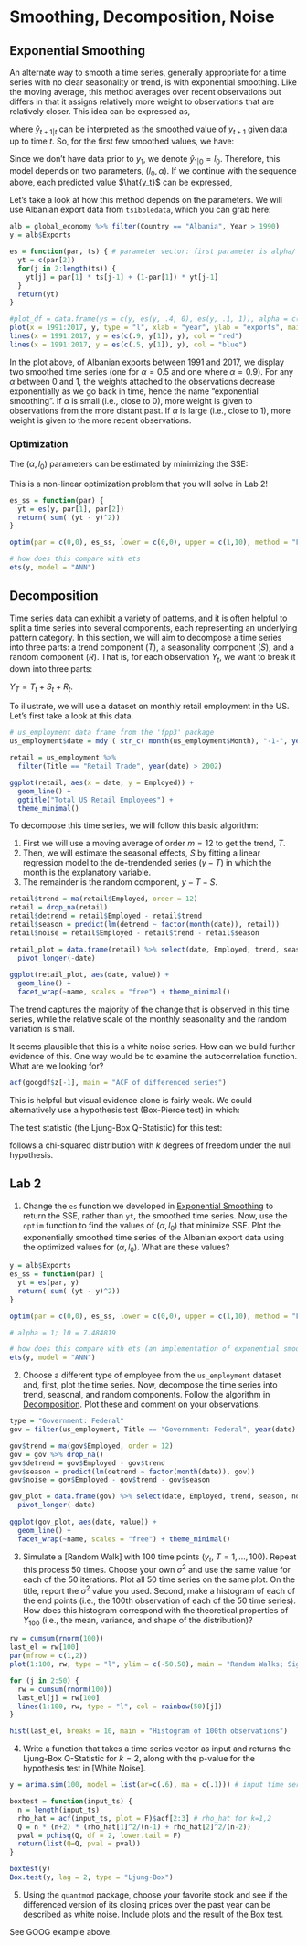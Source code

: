 # Smoothing, Decomposition, Noise

## Exponential Smoothing

An alternate way to smooth a time series, generally appropriate for a time series with no clear seasonality or trend, is with exponential smoothing. Like the moving average, this method averages over recent observations but differs in that it assigns relatively more weight to observations that are relatively closer. This idea can be expressed as,

\begin{align}
\hat{y}_{t+1 | t} = \alpha y_t + (1-\alpha) \hat{y}_{t | t-1},
\end{align}

where $\hat{y}_{t+1 | t}$ can be interpreted as the smoothed value of $y_{t+1}$ given data up to time $t$. So, for the first few smoothed values, we have:

\begin{align}
\hat{y}_{1|0} &= l_0 \\
\hat{y}_{2|1} &= \alpha y_1 + (1-\alpha) l_0 \\
\hat{y}_{3|2} &= \alpha y_2 + (1-\alpha) \hat{y}_{2|1} \\
&= \alpha y_2 + (1-\alpha) \alpha y_1 + (1-\alpha)^2 l_0
\end{align}

Since we don't have data prior to $y_1$, we denote $\hat{y}_{1 | 0} = l_0$. Therefore, this model depends on two parameters, $(l_0, \alpha)$. If we continue with the sequence above, each predicted value $\hat{y_t}$ can be expressed,

\begin{align}
\hat{y}_{t+1 | t} = (1-\alpha) ^ t l_0  + \sum_{j=0}^{t-1} \alpha (1-\alpha) ^ j y_{t-j}. \\
\end{align}

Let's take a look at how this method depends on the parameters. We will use Albanian export data from `tsibbledata`, which you can grab here:

```r
alb = global_economy %>% filter(Country == "Albania", Year > 1990) 
y = alb$Exports
```

```r
es = function(par, ts) { # parameter vector: first parameter is alpha/ second is l0
  yt = c(par[2])
  for(j in 2:length(ts)) {
    yt[j] = par[1] * ts[j-1] + (1-par[1]) * yt[j-1]
  }
  return(yt)
}

#plot_df = data.frame(ys = c(y, es(y, .4, 0), es(y, .1, 1)), alpha = c(rep(0,n), rep(.4,n), rep(.1,n)))
plot(x = 1991:2017, y, type = "l", xlab = "year", ylab = "exports", main = "Albanian Exports (black); alpha = .9 (red); alpha = .5 (blue)")
lines(x = 1991:2017, y = es(c(.9, y[1]), y), col = "red")
lines(x = 1991:2017, y = es(c(.5, y[1]), y), col = "blue")
```

In the plot above, of Albanian exports between 1991 and 2017, we display two smoothed time series (one for $\alpha = 0.5$ and one where $\alpha = 0.9$). For any $\alpha$ between 0 and 1, the weights attached to the observations decrease exponentially as we go back in time, hence the name “exponential smoothing”. If $\alpha$ is small (i.e., close to 0), more weight is given to observations from the more distant past. If $\alpha$ is large (i.e., close to 1), more weight is given to the more recent observations.

### Optimization

The $(\alpha, l_0)$ parameters can be estimated by minimizing the SSE:

\begin{align}
\text{SSE} = \sum_{i=i}^T \bigg(y_t - \hat{y}_{t | t-1}   \bigg)^2.
\end{align}

This is a non-linear optimization problem that you will solve in Lab 2!

```r

es_ss = function(par) {
  yt = es(y, par[1], par[2])
  return( sum( (yt - y)^2))
}

optim(par = c(0,0), es_ss, lower = c(0,0), upper = c(1,10), method = "L-BFGS-B")$par

# how does this compare with ets
ets(y, model = "ANN")
```


## Decomposition

Time series data can exhibit a variety of patterns, and it is often helpful to split a time series into several components, each representing an underlying pattern category. In this section, we will aim to decompose a time series into three parts: a trend component ($T$), a seasonality component ($S$), and a random component ($R$). That is, for each observation $Y_t$, we want to break it down into three parts:

$Y_T = T_t + S_t + R_t$.

To illustrate, we will use a dataset on monthly retail employment in the US. Let's first take a look at this data.


```r
# us_employment data frame from the 'fpp3' package
us_employment$date = mdy ( str_c( month(us_employment$Month), "-1-", year(us_employment$Month)) )

retail = us_employment %>% 
  filter(Title == "Retail Trade", year(date) > 2002)
```


```r
ggplot(retail, aes(x = date, y = Employed)) + 
  geom_line() + 
  ggtitle("Total US Retail Employees") + 
  theme_minimal()

```

To decompose this time series, we will follow this basic algorithm:

1. First we will use a moving average of order $m=12$ to get the trend, $T$.
2. Then, we will estimate the seasonal effects, $S$,by fitting a linear regression model to the de-trendended series ($y-T$) in which the month is the explanatory variable.
3. The remainder is the random component, $y-T-S$.




```r
retail$trend = ma(retail$Employed, order = 12)
retail = drop_na(retail)
retail$detrend = retail$Employed - retail$trend
retail$season = predict(lm(detrend ~ factor(month(date)), retail))
retail$noise = retail$Employed - retail$trend - retail$season

retail_plot = data.frame(retail) %>% select(date, Employed, trend, season, noise) %>% 
  pivot_longer(-date)
  
ggplot(retail_plot, aes(date, value)) + 
  geom_line() + 
  facet_wrap(~name, scales = "free") + theme_minimal()
```

The trend captures the majority of the change that is observed in this time series, while the relative scale of the monthly seasonality and the random variation is small.



It seems plausible that this is a white noise series. How can we build further evidence of this. One way would be to examine the autocorrelation function. What are we looking for?

```r
acf(googdf$z[-1], main = "ACF of differenced series")
```

This is helpful but visual evidence alone is fairly weak. We could alternatively use a hypothesis test (Box-Pierce test) in which:

\begin{align}
H_0 &: \rho_1 = \rho_2 = \ldots = \rho_k = 0 \\
H_A &: \text{at least one autocorrelation is different from 0}
\end{align}

The test statistic (the Ljung-Box Q-Statistic) for this test:

\begin{align}
Q = n(n+2) \sum_{i=1}^k \frac{\hat{\rho}_i^2}{(n-k)}
\end{align}

follows a chi-squared distribution with $k$ degrees of freedom under the null hypothesis.



## Lab 2

1. Change the <code>es</code> function we developed in [Exponential Smoothing] to return the SSE, rather than <code>yt</code>, the smoothed time series. Now, use the <code>optim</code> function to find the values of $(\alpha, l_0)$ that minimize SSE. Plot the exponentially smoothed time series of the Albanian export data using the optimized values for $(\alpha, l_0)$. What are these values?

```r
y = alb$Exports
es_ss = function(par) {
  yt = es(par, y)
  return( sum( (yt - y)^2))
}

optim(par = c(0,0), es_ss, lower = c(0,0), upper = c(1,10), method = "L-BFGS-B")$par

# alpha = 1; l0 = 7.484819

# how does this compare with ets (an implementation of exponential smoothing from the forecast pkg)
ets(y, model = "ANN")
```

2. Choose a different type of employee from the <code>us_employment</code> dataset and, first, plot the time series. Now, decompose the time series into trend, seasonal, and random components. Follow the algorithm in [Decomposition]. Plot these and comment on your observations.

```r
type = "Government: Federal"
gov = filter(us_employment, Title == "Government: Federal", year(date) >= 1980)

gov$trend = ma(gov$Employed, order = 12)
gov = gov %>% drop_na()
gov$detrend = gov$Employed - gov$trend
gov$season = predict(lm(detrend ~ factor(month(date)), gov))
gov$noise = gov$Employed - gov$trend - gov$season

gov_plot = data.frame(gov) %>% select(date, Employed, trend, season, noise) %>% 
  pivot_longer(-date)
  
ggplot(gov_plot, aes(date, value)) + 
  geom_line() + 
  facet_wrap(~name, scales = "free") + theme_minimal()

```


3. Simulate a [Random Walk] with 100 time points ($y_t$, $T= 1,\ldots,100$). Repeat this process 50 times. Choose your own $\sigma^2$ and use the same value for each of the 50 iterations. Plot all 50 time series on the same plot. On the title, report the $\sigma^2$ value you used. Second, make a histogram of each of the end points (i.e., the 100th observation of each of the 50 time series). How does this histogram correspond with the theoretical properties of $Y_{100}$ (i.e., the mean, variance, and shape of the distribution)?

```r
rw = cumsum(rnorm(100))
last_el = rw[100]
par(mfrow = c(1,2))
plot(1:100, rw, type = "l", ylim = c(-50,50), main = "Random Walks; Sigma = 1")

for (j in 2:50) {
  rw = cumsum(rnorm(100))
  last_el[j] = rw[100]
  lines(1:100, rw, type = "l", col = rainbow(50)[j])
}

hist(last_el, breaks = 10, main = "Histogram of 100th observations")

```


4. Write a function that takes a time series vector as input and returns the Ljung-Box Q-Statistic for $k=2$, along with the p-value for the hypothesis test in [White Noise].

```r
y = arima.sim(100, model = list(ar=c(.6), ma = c(.1))) # input time series example

boxtest = function(input_ts) {
  n = length(input_ts)
  rho_hat = acf(input_ts, plot = F)$acf[2:3] # rho_hat for k=1,2
  Q = n * (n+2) * (rho_hat[1]^2/(n-1) + rho_hat[2]^2/(n-2))
  pval = pchisq(Q, df = 2, lower.tail = F)
  return(list(Q=Q, pval = pval))
}

boxtest(y)
Box.test(y, lag = 2, type = "Ljung-Box")

```



5. Using the <code>quantmod</code> package, choose your favorite stock and see if the differenced version of its closing prices over the past year can be described as white noise. Include plots and the result of the Box test.

See GOOG example above.

